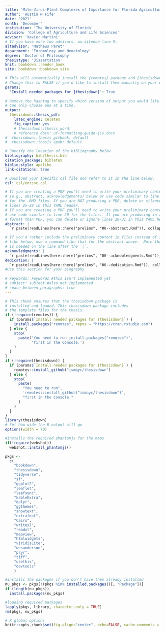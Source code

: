 ```yaml
---
title: 'Mite-Virus-Plant Complexes of Importance for Florida Agriculture: *Phyllocoptes fructiphilus* and *Brevipalpus californicus*'
author: 'Austin N Fife'
date: '2021'
month: 'December'
institution: 'The University of Florida'
division: 'College of Agriculture and Life Sciences'
advisor: 'Xavier Martini'
# If you have more two advisors, un-silence line 9:
altadvisor: 'Mathews Paret'
department: 'Entomology and Nematology'
degree: 'Doctor of Philosophy'
thesistype: 'Dissertation'
knit: bookdown::render_book
site: bookdown::bookdown_site

# This will automatically install the {remotes} package and {thesisdown}
# Change this to FALSE if you'd like to install them manually on your own.
params:
  'Install needed packages for {thesisdown}': True
  
# Remove the hashtag to specify which version of output you would like.
# Can only choose one at a time.
output:
  thesisdown::thesis_pdf:
    latex_engine: xelatex
    fig_caption: yes
    # thesisdown::thesis_word:
    # reference_docx: uf-formatting-guide-jis.docx
#  thesisdown::thesis_gitbook: default         
#  thesisdown::thesis_epub: default

# Specify the location of the bibliography below
bibliography: bib/thesis.bib
citation_package: biblatex
biblio-style: apalike
link-citations: true

# Download your specific csl file and refer to it in the line below.
csl: csl/entsoc.csl

# If you are creating a PDF you'll need to write your preliminary content 
# (e.g., abstract, acknowledgements) below or use code similar to line 25-26 
# for the .RMD files. If you are NOT producing a PDF, delete or silence
# lines 25-39 in this YAML header.
# If you are creating a PDF you'll need to write your preliminary content here or
# use code similar to line 20 for the files.  If you are producing in a different
# format than PDF, you can delete or ignore lines 20-31 in this YAML header.
abstract: |
  `r paste(readLines(here::here("prelims", "00--abstract.Rmd")), collapse = "\n  ")` 

# If you'd rather include the preliminary content in files instead of inline
# like below, use a command like that for the abstract above.  Note that a tab 
# is needed on the line after the `|`.
acknowledgments: |
  `r paste(readLines(here::here("prelims", "00--acknowledgments.Rmd")), collapse = "\n  ")`
dedication: |
  `r paste(readLines(here::here("prelims", "00--dedication.Rmd")), collapse = "\n  ")`
#Use this section for your biography
  
# keywords: keywords #this isn't implemented yet
# subject: subject #also not implemented
# space_between_paragraphs: true
---
```


<!-- Above is the YAML (YAML Ain't Markup Language) header that includes a lot
of metadata used to produce the document.  Be careful with spacing in this
header! If you'd prefer to not include a Dedication, for example, simply delete
the section entirely, or silence them (add # before each line). If you have
other LaTeX packages you would like to include, delete the # before
header-includes and list the packages after hyphens on new lines. If you'd like
to include a comment that won't be produced in your resulting file enclose it in
a block like this. If you receive a duplicate label error after knitting, make
sure to delete the index.Rmd file and then knit again. -->

```r
# This chunk ensures that the thesisdown package is
# installed and loaded. This thesisdown package includes
# the template files for the thesis.
if (!require(remotes)) {
  if (params$`Install needed packages for {thesisdown}`) {
    install.packages("remotes", repos = "https://cran.rstudio.com")
  } else {
    stop(
      paste('You need to run install.packages("remotes")",
            "first in the Console.')
    )
  }
}
if (!require(thesisdown)) {
  if (params$`Install needed packages for {thesisdown}`) {
    remotes::install_github("ismayc/thesisdown")
  } else {
    stop(
      paste(
        "You need to run",
        'remotes::install_github("ismayc/thesisdown")',
        "first in the Console."
      )
    )
  }
}
library(thesisdown)
# Set how wide the R output will go
options(width = 70)

#installs the required phantomjs for the maps
if(!require(webshot))
  webshot::install_phantomjs()

pkgs <-
  c(
    "bookdown",
    "thesisdown",
    "tidyverse",
    "sf",
    "ggplot2",
    "leaflet",
    "leafsync",
    "kableExtra",
    "dplyr",
    "ggthemes",
    "showtext",
    "extrafont",
    "Cairo",
    "writexl",
    "readxl",
    "mapview",
    "htmlwidgets",
    "viridisLite",
    "wesanderson",
    "pryr",
    "tiff",
    "usethis",
    "devtools"
    )

#installs the packages if you don't have them already installed
nu_pkgs <- pkgs[!(pkgs %in% installed.packages()[, "Package"])]
if (length(nu_pkgs))
  install.packages(nu_pkgs)

#loading required packages
lapply(pkgs, library, character.only = TRUE)
rm(pkgs, nu_pkgs)

# R global options
knitr::opts_chunk$set(fig.align="center", echo=FALSE, cache.comments = FALSE)
```

 
<!--
The acknowledgments, preface, dedication, and abstract are added into the PDF
version automatically by inputting them in the YAML at the top of this file.
-->
